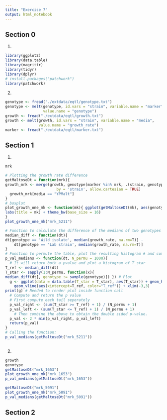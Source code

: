 ```yaml
---
title: "Exercise 7"
output: html_notebook
---
```


## Section 0

1.
```r
library(ggplot2)
library(data.table)
library(magrittr)
library(tidyr)
library(dplyr)
# install.packages("patchwork")
library(patchwork)
```

2.
```r
genotype <- fread("./extdata/eqtl/genotype.txt")
genotype <- melt(genotype, id.vars = "strain", variable.name = "marker",
                 value.name = "genotype")
growth <- fread("./extdata/eqtl/growth.txt")
growth <- melt(growth, id.vars = "strain", variable.name = "media",
               value.name = "growth_rate")
marker <- fread("./extdata/eqtl/marker.txt")
```

## Section 1

1.
```r

mrk

# Plotting the growth rate difference
getMaltoseDt = function(mrk){
growth_mrk <- merge(growth, genotype[marker %in% mrk, .(strain, genotype, marker)],
                       by = 'strain', allow.cartesian = TRUE)
  growth_mrk[media == "YPMalt"]
}
# boxplot
plot_growth_one_mk <- function(mk){ ggplot(getMaltoseDt(mk), aes(genotype, growth_rate)) + geom_boxplot() +
labs(title = mk) + theme_bw(base_size = 16)
}
plot_growth_one_mk("mrk_5211")

# Function to calculate the difference of the medians of two genotypes
median_diff <- function(dt){
dt[genotype == 'Wild isolate', median(growth_rate, na.rm=T)] -
    dt[genotype == 'Lab strain', median(growth_rate, na.rm=T)]
}
# Function to permute the table, plot the resulting histogram # and compute a p-value
p_val_medians <- function(dt, N_permu = 1000){
  # It will return both a pvalue and plot a histogram of T_star
T_ref <- median_diff(dt)
T_star <- sapply(1:N_permu, function(x){
median_diff(dt[, genotype := sample(genotype)]) }) # Plot
  g <- ggplot(data = data.table(T_star = T_star), aes(T_star)) + geom_histogram() +
    geom_vline(aes(xintercept=T_ref, color="T_ref")) + xlim(-3,3)
print(g) # Needed to render plot inside function call
  # Compute and return the p value
  # First compute each tail seperately
  p_val_right <- (sum(T_star >= T_ref) + 1) / (N_permu + 1)
  p_val_left <- (sum(T_star <= T_ref) + 1) / (N_permu + 1)
    # Then combine the above to obtain the double sided p-value.
  p_val <- 2 * min(p_val_right, p_val_left)
  return(p_val)
}
# Calling the function:
p_val_medians(getMaltoseDt("mrk_5211"))
  

```
2.
```r
growth
genotype
getMaltoseDt("mrk_1653")
plot_growth_one_mk("mrk_1653")
p_val_medians(getMaltoseDt("mrk_1653"))

getMaltoseDt("mrk_5091")
plot_growth_one_mk("mrk_5091")
p_val_medians(getMaltoseDt("mrk_5091"))
```


## Section 2
































